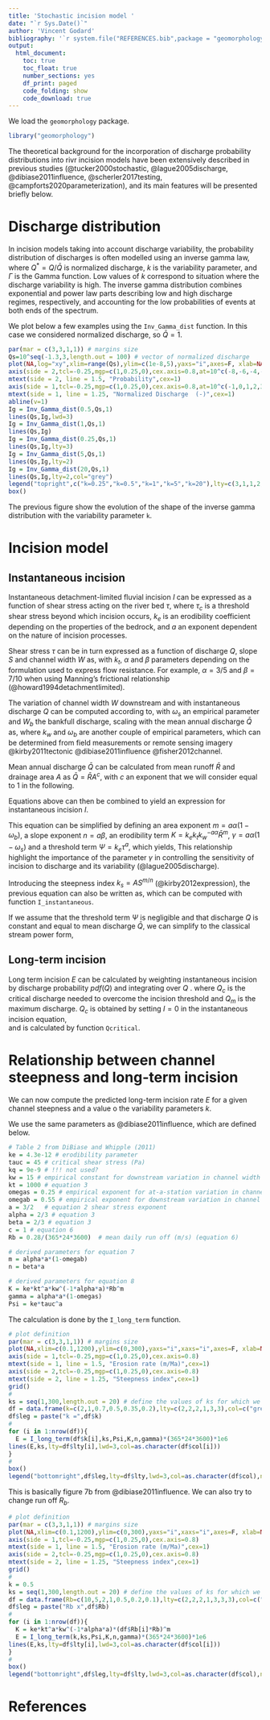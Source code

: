 ```yaml
---
title: 'Stochastic incision model '
date: "`r Sys.Date()`"
author: 'Vincent Godard'
bibliography: '`r system.file("REFERENCES.bib",package = "geomorphology") `'
output:
  html_document: 
    toc: true
    toc_float: true
    number_sections: yes
    df_print: paged
    code_folding: show
    code_download: true
---
```


We load the `geomorphology` package. 

```r
library("geomorphology")
```

The theoretical background for the incorporation of discharge probability distributions into rivr incision models have been extensively described in previous studies (@tucker2000stochastic, @lague2005discharge, @dibiase2011influence, @scherler2017testing, @campforts2020parameterization), and its main features will be presented briefly below.

# Discharge distribution

In incision models taking into account discharge variability, the probability distribution of discharges is often modelled using an inverse gamma law,
\begin{equation}\label{eq:inv_gamma}
pdf(Q^*) = \frac{k^{k+1}}{\Gamma(k+1)} \exp(-\frac{k}{Q^*})  Q^{*-(k+2)},
\end{equation}
where $Q^* = Q/\bar{Q}$ is normalized discharge, $k$ is the variability parameter, and $\Gamma$ is the Gamma function.
Low values of $k$ correspond to situation where the discharge variability is high.
The inverse gamma distribution combines exponential and power law parts describing low and high discharge regimes, respectively, and accounting for the low probabilities of events at both ends of the spectrum. 

We plot below a few examples using the `Inv_Gamma_dist` function. 
In this case we considered normalized discharge, so $\bar{Q} = 1$.

```r
par(mar = c(3,3,1,1)) # margins size
Qs=10^seq(-1.3,3,length.out = 100) # vector of normalized discharge
plot(NA,log="xy",xlim=range(Qs),ylim=c(1e-8,5),yaxs="i",axes=F, xlab=NA, ylab=NA)
axis(side = 2,tcl=-0.25,mgp=c(1,0.25,0),cex.axis=0.8,at=10^c(-8,-6,-4,-2,0),labels=expression(10^-8,10^-6,10^-4,10^-2,10^0))
mtext(side = 2, line = 1.5, "Probability",cex=1)
axis(side = 1,tcl=-0.25,mgp=c(1,0.25,0),cex.axis=0.8,at=10^c(-1,0,1,2,3),labels=expression(10^-1,10^0,10^1,10^2,10^3))
mtext(side = 1, line = 1.25, "Normalized Discharge  (-)",cex=1)
abline(v=1)
Ig = Inv_Gamma_dist(0.5,Qs,1)
lines(Qs,Ig,lwd=3)
Ig = Inv_Gamma_dist(1,Qs,1)
lines(Qs,Ig)
Ig = Inv_Gamma_dist(0.25,Qs,1)
lines(Qs,Ig,lty=3)
Ig = Inv_Gamma_dist(5,Qs,1)
lines(Qs,Ig,lty=2)
Ig = Inv_Gamma_dist(20,Qs,1)
lines(Qs,Ig,lty=2,col="grey")
legend("topright",c("k=0.25","k=0.5","k=1","k=5","k=20"),lty=c(3,1,1,2,2),lwd=c(1,3,1,1,1),col=c(rep("black",4),"grey"))
box()
```

The previous figure show the evolution of the shape of the inverse gamma distribution with the variability parameter `k`.

# Incision model

## Instantaneous incision

Instantaneous detachment-limited fluvial incision $I$ can be expressed as a function of shear stress acting on the river bed $\tau$,
\begin{equation}
\label{eq:inst_inc_1}
I = k_e \left( \tau^a  - \tau_c^a \right),
\end{equation}
where $\tau_c$ is a threshold shear stress beyond which incision occurs, $k_e$ is an erodibility coefficient depending on the properties of the bedrock, and $a$ an exponent dependent on the nature of incision processes.

Shear stress $\tau$ can be in turn expressed as a function of discharge $Q$, slope $S$ and channel width $W$ as, 
\begin{equation}\label{eq:tau}
\tau = k_t \left( \frac{Q}{W} \right)^\alpha S^\beta,
\end{equation}
with $k_t$, $\alpha$ and $\beta$ parameters depending on the formulation used to express flow resistance.
For example, $\alpha=3/5$ and $\beta=7/10$ when using Manning's frictional relationship (@howard1994detachmentlimited).

The variation of channel width $W$ downstream and with instantaneous discharge $Q$ can be computed according to,
\begin{equation}
\frac{W}{W_b} = \left( \frac{Q}{\bar{Q}}  \right)^{\omega_s},
\end{equation}
with $\omega_s$ an empirical parameter and $W_b$ the bankfull discharge, scaling with the mean annual discharge $\bar{Q}$ as,
\begin{equation}\label{eq:wb}
W_b = k_w \bar{Q}^{\omega_b},
\end{equation}
where $k_w$ and $\omega_b$ are another couple of empirical parameters, which can be determined from field measurements or remote sensing imagery @kirby2011tectonic @dibiase2011influence @fisher2012channel.

Mean annual discharge $\bar{Q}$ can be calculated from mean runoff $\bar{R}$ and drainage area $A$ as $\bar{Q} = \bar{R}A^c$, with $c$ an exponent that we will consider equal to 1 in the following.

Equations above can then be combined to yield an expression for instantaneous incision $I$.
\begin{equation}\label{eq:inst_inc_2}
I = k_e k_t^a k_w^{-a\alpha}\bar{R}^{a\alpha(1 - \omega_b)}  \left(\frac{Q}{\bar{Q}}\right)^{a\alpha(1-\omega_s)} A^{a\alpha(1-\omega_b)}S^{a\beta} - k_e\tau^a
\end{equation}

This equation can be simplified by defining an area exponent $m=a\alpha(1-\omega_b)$, a slope exponent $n=a\beta$, an erodibility term $K=k_e k_t k_w^{-a\alpha}\bar{R}^m$, $\gamma = a\alpha(1-\omega_s)$ and a threshold term $\Psi=k_e\tau^a$, which yields,
\begin{equation}\label{eq:inst_inc_3}
I= K \left(\frac{Q}{\bar{Q}}\right)^\gamma A^m S^n - \Psi
\end{equation}
This relationship highlight the importance of the parameter $\gamma$ in controlling the sensitivity of incision to discharge and its variability (@lague2005discharge).

Introducing the steepness index $k_s  = A S^{m/n}$ (@kirby2012expression), the previous equation  can also be written as,
\begin{equation}\label{eq:inst_inc_3_ksn}
I= K \left(\frac{Q}{\bar{Q}}\right)^\gamma k_s^n - \Psi
\end{equation}
which can be computed with function `I_instantaneous`.

If we assume that the threshold term $\Psi$ is negligible and that discharge $Q$ is constant and equal to mean discharge $\bar{Q}$, we can simplify to the classical stream power form,
\begin{equation}\label{eq:inst_inc_cst_q}
I= K  A^m  S^n
\end{equation}

## Long-term incision

Long term incision $E$ can be calculated by weighting instantaneous incision  by discharge probability $pdf(Q)$ and integrating over $Q$ .
\begin{equation}\label{eq:long_inc}
E = \int_{Q_c}^{Q_m} I(Q,k_s) pdf(Q) dQ,
\end{equation}
where $Q_c$ is the critical discharge needed to overcome the incision threshold and $Q_m$ is the maximum discharge.
$Q_c$ is obtained by setting $I=0$ in the instantaneous incision equation,
\begin{equation}\label{eq:qc}
Q_c = \bar{Q} \left( \frac{\Psi}{K} \right)^{\frac{1}{\gamma}} k_s^{-\frac{n}{\gamma}},
\end{equation}	
and is calculated by function `Qcritical`.


# Relationship between channel steepness and long-term incision

We can now compute the predicted long-term incision rate $E$ for a given channel steepness and a value o the variability parameters $k$.

We use the same parameters as @dibiase2011influence, which are defined below.

```r
# Table 2 from DiBiase and Whipple (2011)
ke = 4.3e-12 # erodibility parameter  
tauc = 45 # critical shear stress (Pa)
kq = 9e-9 # !!! not used?
kw = 15 # empirical constant for downstream variation in channel width (equation 4a)
kt = 1000 # equation 3
omegas = 0.25 # empirical exponent for at-a-station variation in channel width (equation 4b)
omegab = 0.55 # empirical exponent for downstream variation in channel width (equation 4a)
a = 3/2   # equation 2 shear stress exponent
alpha = 2/3 # equation 3
beta = 2/3 # equation 3
c = 1 # equation 6
Rb = 0.28/(365*24*3600)  # mean daily run off (m/s) (equation 6)

# derived parameters for equation 7
m = alpha*a*(1-omegab)
n = beta*a

# derived parameters for equation 8
K = ke*kt^a*kw^(-1*alpha*a)*Rb^m
gamma = alpha*a*(1-omegas)
Psi = ke*tauc^a
```

The calculation is done by the `I_long_term` function.


```r
# plot definition
par(mar = c(3,3,1,1)) # margins size
plot(NA,xlim=c(0.1,1200),ylim=c(0,300),yaxs="i",xaxs="i",axes=F, xlab=NA, ylab=NA)
axis(side = 1,tcl=-0.25,mgp=c(1,0.25,0),cex.axis=0.8)
mtext(side = 1, line = 1.5, "Erosion rate (m/Ma)",cex=1)
axis(side = 2,tcl=-0.25,mgp=c(1,0.25,0),cex.axis=0.8)
mtext(side = 2, line = 1.25, "Steepness index",cex=1)
grid()
#
ks = seq(1,300,length.out = 20) # define the values of ks for which we wnat to compute.
df = data.frame(k=c(2,1,0.7,0.5,0.35,0.2),lty=c(2,2,2,1,3,3),col=c("grey85","grey50","black","black","grey50","grey85")) 
df$leg = paste("k =",df$k)
#
for (i in 1:nrow(df)){
  E = I_long_term(df$k[i],ks,Psi,K,n,gamma)*(365*24*3600)*1e6
lines(E,ks,lty=df$lty[i],lwd=3,col=as.character(df$col[i]))
}
#
box()
legend("bottomright",df$leg,lty=df$lty,lwd=3,col=as.character(df$col),ncol=2)

```

This is basically figure 7b from @dibiase2011influence.
We can also try to change run off $R_b$.

```r
# plot definition
par(mar = c(3,3,1,1)) # margins size
plot(NA,xlim=c(0.1,1200),ylim=c(0,300),yaxs="i",xaxs="i",axes=F, xlab=NA, ylab=NA)
axis(side = 1,tcl=-0.25,mgp=c(1,0.25,0),cex.axis=0.8)
mtext(side = 1, line = 1.5, "Erosion rate (m/Ma)",cex=1)
axis(side = 2,tcl=-0.25,mgp=c(1,0.25,0),cex.axis=0.8)
mtext(side = 2, line = 1.25, "Steepness index",cex=1)
grid()
#
k = 0.5
ks = seq(1,300,length.out = 20) # define the values of ks for which we want to compute.
df = data.frame(Rb=c(10,5,2,1,0.5,0.2,0.1),lty=c(2,2,2,1,3,3,3),col=c("grey85","grey50","grey25","black","grey25","grey50","grey85"))
df$leg = paste("Rb x",df$Rb)
#
for (i in 1:nrow(df)){
  K = ke*kt^a*kw^(-1*alpha*a)*(df$Rb[i]*Rb)^m
  E = I_long_term(k,ks,Psi,K,n,gamma)*(365*24*3600)*1e6
lines(E,ks,lty=df$lty[i],lwd=3,col=as.character(df$col[i]))
}
#
box()
legend("bottomright",df$leg,lty=df$lty,lwd=3,col=as.character(df$col),ncol=2)

```




# References





